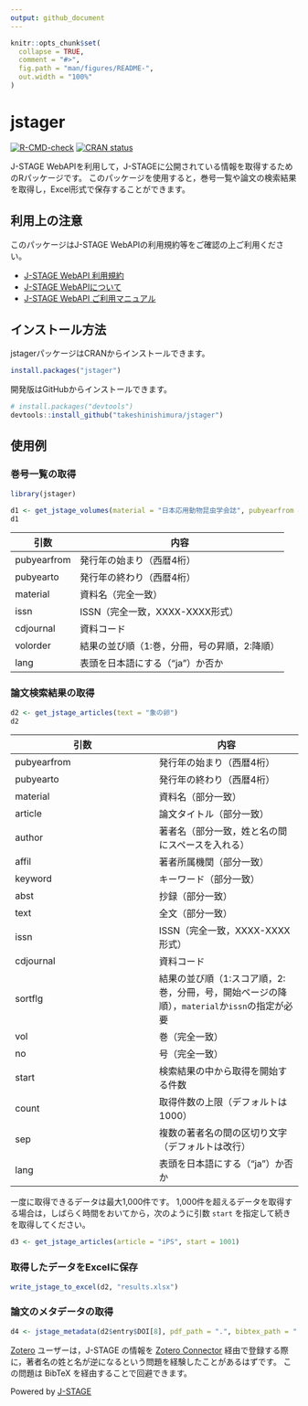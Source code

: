 ```yaml
---
output: github_document
---
```


<!-- README.md is generated from README.Rmd. Please edit that file -->

```r
knitr::opts_chunk$set(
  collapse = TRUE,
  comment = "#>",
  fig.path = "man/figures/README-",
  out.width = "100%"
)
```

# jstager

<!-- badges: start -->
[![R-CMD-check](https://github.com/takeshinishimura/jstager/actions/workflows/R-CMD-check.yaml/badge.svg)](https://github.com/takeshinishimura/jstager/actions/workflows/R-CMD-check.yaml)
[![CRAN status](https://www.r-pkg.org/badges/version/jstager)](https://CRAN.R-project.org/package=jstager)
<!-- badges: end -->

J-STAGE WebAPIを利用して，J-STAGEに公開されている情報を取得するためのRパッケージです。
このパッケージを使用すると，巻号一覧や論文の検索結果を取得し，Excel形式で保存することができます。


## 利用上の注意

このパッケージはJ-STAGE WebAPIの利用規約等をご確認の上ご利用ください。

- [J-STAGE WebAPI 利用規約](https://www.jstage.jst.go.jp/static/pages/WebAPI/-char/ja){target="_blank"}
- [J-STAGE WebAPIについて](https://www.jstage.jst.go.jp/static/pages/JstageServices/TAB3/-char/ja){target="_blank"}
- [J-STAGE WebAPI ご利用マニュアル](https://www.jstage.jst.go.jp/static/files/ja/manual_api.pdf){target="_blank"}


## インストール方法

jstagerパッケージはCRANからインストールできます。

``` r
install.packages("jstager")
```

開発版はGitHubからインストールできます。

``` r
# install.packages("devtools")
devtools::install_github("takeshinishimura/jstager")
```


## 使用例

### 巻号一覧の取得

```r
library(jstager)

d1 <- get_jstage_volumes(material = "日本応用動物昆虫学会誌", pubyearfrom = 2020)
d1
```

| 引数 | 内容 |
| --- | --- |
| pubyearfrom | 発行年の始まり（西暦4桁） |
| pubyearto   | 発行年の終わり（西暦4桁） |
| material    | 資料名（完全一致） |
| issn        | ISSN（完全一致，XXXX-XXXX形式） |
| cdjournal   | 資料コード |
| volorder    | 結果の並び順（1:巻，分冊，号の昇順，2:降順） |
| lang        | 表頭を日本語にする（"ja"）か否か |

### 論文検索結果の取得

```r
d2 <- get_jstage_articles(text = "象の卵")
d2
```

| 引数 | 内容 |
| --- | --- |
| pubyearfrom | 発行年の始まり（西暦4桁） |
| pubyearto   | 発行年の終わり（西暦4桁） |
| material    | 資料名（部分一致） |
| article     | 論文タイトル（部分一致） |
| author      | 著者名（部分一致，姓と名の間にスペースを入れる） |
| affil       | 著者所属機関（部分一致） |
| keyword     | キーワード（部分一致） |
| abst        | 抄録（部分一致） |
| text        | 全文（部分一致） |
| issn        | ISSN（完全一致，XXXX-XXXX形式） |
| cdjournal   | 資料コード |
| sortflg     | 結果の並び順（1:スコア順，2:巻，分冊，号，開始ページの降順），`material`か`issn`の指定が必要 |
| vol         | 巻（完全一致） |
| no          | 号（完全一致） |
| start       | 検索結果の中から取得を開始する件数 |
| count       | 取得件数の上限（デフォルトは1000） |
| sep         | 複数の著者名の間の区切り文字（デフォルトは改行） |
| lang        | 表頭を日本語にする（"ja"）か否か |

一度に取得できるデータは最大1,000件です。
1,000件を超えるデータを取得する場合は，しばらく時間をおいてから，次のように引数 `start` を指定して続きを取得してください。

```r
d3 <- get_jstage_articles(article = "iPS", start = 1001)
```

### 取得したデータをExcelに保存

```r
write_jstage_to_excel(d2, "results.xlsx")
```

### 論文のメタデータの取得

```r
d4 <- jstage_metadata(d2$entry$DOI[8], pdf_path = ".", bibtex_path = ".")
```

[Zotero](https://www.zotero.org/){target="_blank"} ユーザーは，J-STAGE の情報を [Zotero Connector](https://www.zotero.org/download/connectors){target="_blank"} 経由で登録する際に，著者名の姓と名が逆になるという問題を経験したことがあるはずです。
この問題は BibTeX を経由することで回避できます。

Powered by [J-STAGE](https://www.jstage.jst.go.jp/browse/-char/ja){target="_blank"}
